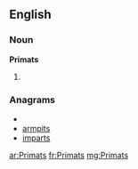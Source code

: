 ==English==

===Noun===
'''Primats'''

# {{plural of|[[Primat]]}}

===Anagrams===
* {{alphagram|aimprst}}
* [[armpits#English|armpits]]
* [[imparts#English|imparts]]

[[ar:Primats]]
[[fr:Primats]]
[[mg:Primats]]